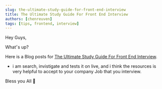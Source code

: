 ```yaml
---
slug: the-ultimate-study-guide-for-front-end-interview
title: The Ultimate Study Guide For Front End Interview
authors: [chenreuven]
tags: [tips, frontend, interview]
---
```


Hey Guys,

What׳s up?

Here is a Blog posts for [The Ultimate Study Guide For Front End Interview](https://medium.com/@chen.reuven/the-ultimate-study-guide-for-front-end-interview-776fa3ead1b3).

- i am search, invistigate and tests it on live, and i think the resources is very helpful to accept to your company Job that you interview.

Bless you All 🚀


